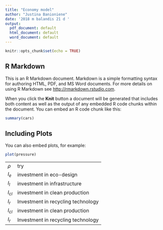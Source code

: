```yaml
---
title: "Economy model"
author: "Justina Banioniene"
date: '2018 m balandis 21 d '
output:
  pdf_document: default
  html_document: default
  word_document: default
---
```


```r
knitr::opts_chunk$set(echo = TRUE)
```

## R Markdown

This is an R Markdown document. Markdown is a simple formatting syntax for authoring HTML, PDF, and MS Word documents. For more details on using R Markdown see <http://rmarkdown.rstudio.com>.

When you click the **Knit** button a document will be generated that includes both content as well as the output of any embedded R code chunks within the document. You can embed an R code chunk like this:

```r
summary(cars)
```

## Including Plots

You can also embed plots, for example:

```r
plot(pressure)
```

|       |     |
|-------|-----|
|$\rho$ | try |
| $I_e$ |  investment in eco-design |
| $I_I$ | investment in infrastructure |
| $I_{cl}$ |  investment in clean production |  
| $I_r$ | Investment in recycling technology | 
| $I_{cl}$ |  investment in clean production |  
| $I_r$ | Investment in recycling technology | 